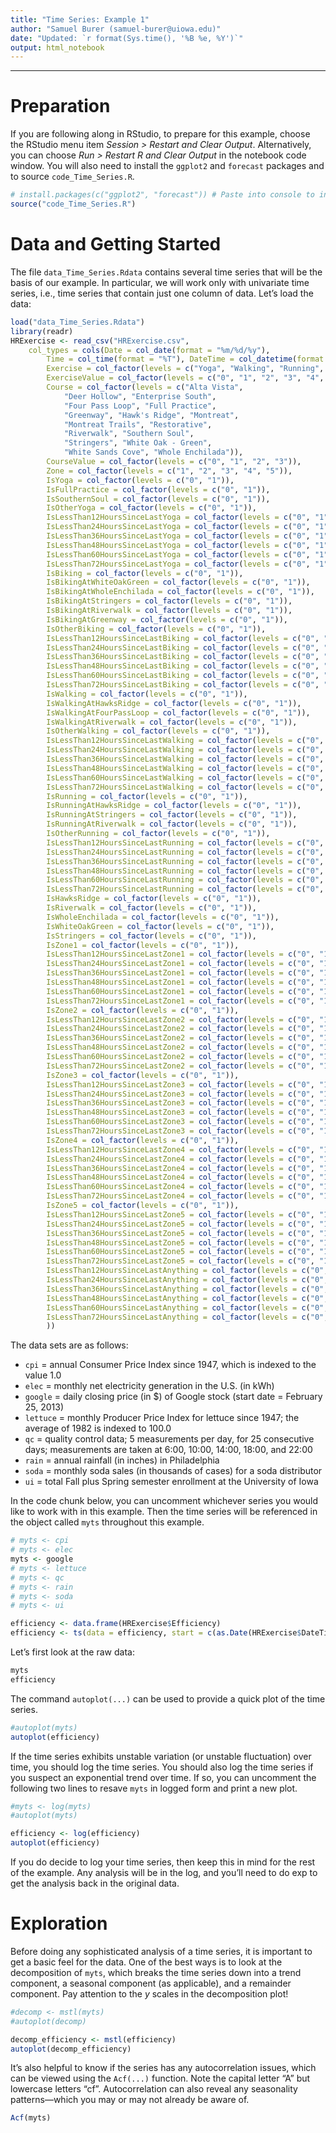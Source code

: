```yaml
---
title: "Time Series: Example 1"
author: "Samuel Burer (samuel-burer@uiowa.edu)"
date: "Updated: `r format(Sys.time(), '%B %e, %Y')`"
output: html_notebook
---
```


----

# Preparation

If you are following along in RStudio, to prepare for this example,
choose the RStudio menu item *Session > Restart and Clear Output*.
Alternatively, you can choose *Run > Restart R and Clear Output* in the
notebook code window. You will also need to install the `ggplot2` and
`forecast` packages and to source `code_Time_Series.R`.

```r
# install.packages(c("ggplot2", "forecast")) # Paste into console to install
source("code_Time_Series.R")
```

# Data and Getting Started

The file `data_Time_Series.Rdata` contains several time series that
will be the basis of our example. In particular, we will work only with
univariate time series, i.e., time series that contain just one column
of data. Let's load the data:

```r
load("data_Time_Series.Rdata")
library(readr)
HRExercise <- read_csv("HRExercise.csv", 
    col_types = cols(Date = col_date(format = "%m/%d/%y"), 
        Time = col_time(format = "%T"), DateTime = col_datetime(format = "%m/%d/%y %T"), 
        Exercise = col_factor(levels = c("Yoga", "Walking", "Running", "Biking", "Trail Walking", "Trail Running", "Mountain Biking")), 
        ExerciseValue = col_factor(levels = c("0", "1", "2", "3", "4", "5", "6")), 
        Course = col_factor(levels = c("Alta Vista", 
            "Deer Hollow", "Enterprise South", 
            "Four Pass Loop", "Full Practice", 
            "Greenway", "Hawk's Ridge", "Montreat", 
            "Montreat Trails", "Restorative", 
            "Riverwalk", "Southern Soul", 
            "Stringers", "White Oak - Green", 
            "White Sands Cove", "Whole Enchilada")), 
        CourseValue = col_factor(levels = c("0", "1", "2", "3")),
        Zone = col_factor(levels = c("1", "2", "3", "4", "5")),
        IsYoga = col_factor(levels = c("0", "1")), 
        IsFullPractice = col_factor(levels = c("0", "1")), 
        IsSouthernSoul = col_factor(levels = c("0", "1")), 
        IsOtherYoga = col_factor(levels = c("0", "1")), 
        IsLessThan12HoursSinceLastYoga = col_factor(levels = c("0", "1")), 
        IsLessThan24HoursSinceLastYoga = col_factor(levels = c("0", "1")), 
        IsLessThan36HoursSinceLastYoga = col_factor(levels = c("0", "1")), 
        IsLessThan48HoursSinceLastYoga = col_factor(levels = c("0", "1")), 
        IsLessThan60HoursSinceLastYoga = col_factor(levels = c("0", "1")), 
        IsLessThan72HoursSinceLastYoga = col_factor(levels = c("0", "1")), 
        IsBiking = col_factor(levels = c("0", "1")), 
        IsBikingAtWhiteOakGreen = col_factor(levels = c("0", "1")), 
        IsBikingAtWholeEnchilada = col_factor(levels = c("0", "1")), 
        IsBikingAtStringers = col_factor(levels = c("0", "1")), 
        IsBikingAtRiverwalk = col_factor(levels = c("0", "1")),
        IsBikingAtGreenway = col_factor(levels = c("0", "1")),
        IsOtherBiking = col_factor(levels = c("0", "1")),
        IsLessThan12HoursSinceLastBiking = col_factor(levels = c("0", "1")),
        IsLessThan24HoursSinceLastBiking = col_factor(levels = c("0", "1")),
        IsLessThan36HoursSinceLastBiking = col_factor(levels = c("0", "1")),
        IsLessThan48HoursSinceLastBiking = col_factor(levels = c("0", "1")),
        IsLessThan60HoursSinceLastBiking = col_factor(levels = c("0", "1")),
        IsLessThan72HoursSinceLastBiking = col_factor(levels = c("0", "1")),
        IsWalking = col_factor(levels = c("0", "1")),
        IsWalkingAtHawksRidge = col_factor(levels = c("0", "1")),
        IsWalkingAtFourPassLoop = col_factor(levels = c("0", "1")),
        IsWalkingAtRiverwalk = col_factor(levels = c("0", "1")),
        IsOtherWalking = col_factor(levels = c("0", "1")),
        IsLessThan12HoursSinceLastWalking = col_factor(levels = c("0", "1")),
        IsLessThan24HoursSinceLastWalking = col_factor(levels = c("0", "1")),
        IsLessThan36HoursSinceLastWalking = col_factor(levels = c("0", "1")),
        IsLessThan48HoursSinceLastWalking = col_factor(levels = c("0", "1")),
        IsLessThan60HoursSinceLastWalking = col_factor(levels = c("0", "1")),
        IsLessThan72HoursSinceLastWalking = col_factor(levels = c("0", "1")),
        IsRunning = col_factor(levels = c("0", "1")),
        IsRunningAtHawksRidge = col_factor(levels = c("0", "1")),
        IsRunningAtStringers = col_factor(levels = c("0", "1")),
        IsRunningAtRiverwalk = col_factor(levels = c("0", "1")),
        IsOtherRunning = col_factor(levels = c("0", "1")),
        IsLessThan12HoursSinceLastRunning = col_factor(levels = c("0", "1")),
        IsLessThan24HoursSinceLastRunning = col_factor(levels = c("0", "1")),
        IsLessThan36HoursSinceLastRunning = col_factor(levels = c("0", "1")),
        IsLessThan48HoursSinceLastRunning = col_factor(levels = c("0", "1")),
        IsLessThan60HoursSinceLastRunning = col_factor(levels = c("0", "1")),
        IsLessThan72HoursSinceLastRunning = col_factor(levels = c("0", "1")),
        IsHawksRidge = col_factor(levels = c("0", "1")),
        IsRiverwalk = col_factor(levels = c("0", "1")),
        IsWholeEnchilada = col_factor(levels = c("0", "1")),
        IsWhiteOakGreen = col_factor(levels = c("0", "1")),
        IsStringers = col_factor(levels = c("0", "1")),
        IsZone1 = col_factor(levels = c("0", "1")),
        IsLessThan12HoursSinceLastZone1 = col_factor(levels = c("0", "1")),
        IsLessThan24HoursSinceLastZone1 = col_factor(levels = c("0", "1")),
        IsLessThan36HoursSinceLastZone1 = col_factor(levels = c("0", "1")),
        IsLessThan48HoursSinceLastZone1 = col_factor(levels = c("0", "1")),
        IsLessThan60HoursSinceLastZone1 = col_factor(levels = c("0", "1")),
        IsLessThan72HoursSinceLastZone1 = col_factor(levels = c("0", "1")),
        IsZone2 = col_factor(levels = c("0", "1")),
        IsLessThan12HoursSinceLastZone2 = col_factor(levels = c("0", "1")),
        IsLessThan24HoursSinceLastZone2 = col_factor(levels = c("0", "1")),
        IsLessThan36HoursSinceLastZone2 = col_factor(levels = c("0", "1")),
        IsLessThan48HoursSinceLastZone2 = col_factor(levels = c("0", "1")),
        IsLessThan60HoursSinceLastZone2 = col_factor(levels = c("0", "1")),
        IsLessThan72HoursSinceLastZone2 = col_factor(levels = c("0", "1")),
        IsZone3 = col_factor(levels = c("0", "1")),
        IsLessThan12HoursSinceLastZone3 = col_factor(levels = c("0", "1")),
        IsLessThan24HoursSinceLastZone3 = col_factor(levels = c("0", "1")),
        IsLessThan36HoursSinceLastZone3 = col_factor(levels = c("0", "1")),
        IsLessThan48HoursSinceLastZone3 = col_factor(levels = c("0", "1")),
        IsLessThan60HoursSinceLastZone3 = col_factor(levels = c("0", "1")),
        IsLessThan72HoursSinceLastZone3 = col_factor(levels = c("0", "1")),
        IsZone4 = col_factor(levels = c("0", "1")),
        IsLessThan12HoursSinceLastZone4 = col_factor(levels = c("0", "1")),
        IsLessThan24HoursSinceLastZone4 = col_factor(levels = c("0", "1")),
        IsLessThan36HoursSinceLastZone4 = col_factor(levels = c("0", "1")),
        IsLessThan48HoursSinceLastZone4 = col_factor(levels = c("0", "1")),
        IsLessThan60HoursSinceLastZone4 = col_factor(levels = c("0", "1")),
        IsLessThan72HoursSinceLastZone4 = col_factor(levels = c("0", "1")),
        IsZone5 = col_factor(levels = c("0", "1")),
        IsLessThan12HoursSinceLastZone5 = col_factor(levels = c("0", "1")),
        IsLessThan24HoursSinceLastZone5 = col_factor(levels = c("0", "1")),
        IsLessThan36HoursSinceLastZone5 = col_factor(levels = c("0", "1")),
        IsLessThan48HoursSinceLastZone5 = col_factor(levels = c("0", "1")),
        IsLessThan60HoursSinceLastZone5 = col_factor(levels = c("0", "1")),
        IsLessThan72HoursSinceLastZone5 = col_factor(levels = c("0", "1")),
        IsLessThan12HoursSinceLastAnything = col_factor(levels = c("0", "1")),
        IsLessThan24HoursSinceLastAnything = col_factor(levels = c("0", "1")),
        IsLessThan36HoursSinceLastAnything = col_factor(levels = c("0", "1")),
        IsLessThan48HoursSinceLastAnything = col_factor(levels = c("0", "1")),
        IsLessThan60HoursSinceLastAnything = col_factor(levels = c("0", "1")),
        IsLessThan72HoursSinceLastAnything = col_factor(levels = c("0", "1"))
        ))
```

The data sets are as follows:

- `cpi` = annual Consumer Price Index since 1947, which is indexed to
  the value 1.0
- `elec` = monthly net electricity generation in the U.S. (in kWh)
- `google` = daily closing price (in $) of Google stock (start date =
  February 25, 2013)
- `lettuce` = monthly Producer Price Index for lettuce since 1947; the
  average of 1982 is indexed to 100.0
- `qc` = quality control data; 5 measurements per day, for 25
  consecutive days; measurements are taken at 6:00, 10:00, 14:00, 18:00,
  and 22:00
- `rain` = annual rainfall (in inches) in Philadelphia
- `soda` = monthly soda sales (in thousands of cases) for a soda
  distributor
- `ui` = total Fall plus Spring semester enrollment at the University
  of Iowa

In the code chunk below, you can uncomment whichever series you would
like to work with in this example. Then the time series will be
referenced in the object called `myts` throughout this example.

```r
# myts <- cpi
# myts <- elec
myts <- google
# myts <- lettuce
# myts <- qc
# myts <- rain
# myts <- soda
# myts <- ui

efficiency <- data.frame(HRExercise$Efficiency)
efficiency <- ts(data = efficiency, start = c(as.Date(HRExercise$DateTime[1])), end=c(as.Date(HRExercise$DateTime[113])), frequency = 1)
```

Let's first look at the raw data:

```r
myts
efficiency
```

The command `autoplot(...)` can be used to provide a quick plot of the
time series.

```r
#autoplot(myts)
autoplot(efficiency)
```

If the time series exhibits unstable variation (or unstable fluctuation)
over time, you should log the time series. You should also log the time
series if you suspect an exponential trend over time. If so, you can
uncomment the following two lines to resave `myts` in logged form and
print a new plot.

```r
#myts <- log(myts)
#autoplot(myts)

efficiency <- log(efficiency)
autoplot(efficiency)
```

If you do decide to log your time series, then keep this in mind for the
rest of the example. Any analysis will be in the log, and you'll need to
do exp to get the analysis back in the original data.

# Exploration

Before doing any sophisticated analysis of a time series, it is
important to get a basic feel for the data. One of the best ways is
to look at the decomposition of `myts`, which breaks the time series
down into a trend component, a seasonal component (as applicable),
and a remainder component. Pay attention to the $y$ scales in the
decomposition plot!

```r
#decomp <- mstl(myts)
#autoplot(decomp)

decomp_efficiency <- mstl(efficiency)
autoplot(decomp_efficiency)
```

It's also helpful to know if the series has any autocorrelation issues,
which can be viewed using the `Acf(...)` function. Note the capital
letter "A" but lowercase letters "cf". Autocorrelation can also reveal
any seasonality patterns---which you may or may not already be aware of.

```r
Acf(myts)
```
